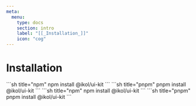 ```yaml
---
meta:
  menu:
    type: docs
    section: intro
    label: "[[_Installation_]]"
    icon: "cog"
---
```



# Installation

<CodeBlock>
```sh title="npm"
npm install @ikol/ui-kit
```
```sh title="pnpm"
pnpm install @ikol/ui-kit
```
</CodeBlock>


<CodeBlock>
```sh title="npm"
npm install @ikol/ui-kit
```
```sh title="pnpm"
pnpm install @ikol/ui-kit
```
</CodeBlock>
